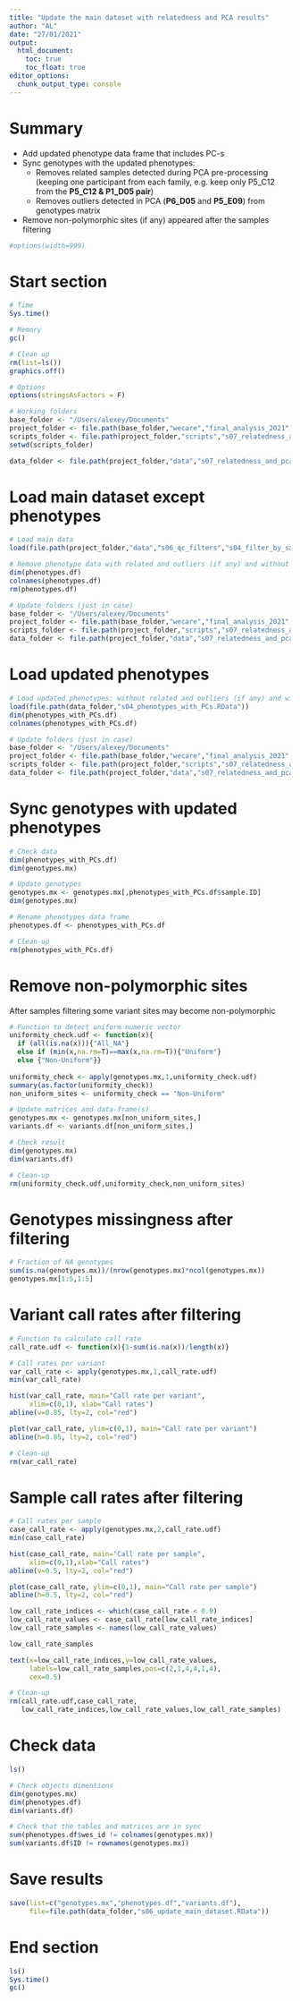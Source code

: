 ```yaml
---
title: "Update the main dataset with relatedness and PCA results"
author: "AL"
date: "27/01/2021"
output: 
  html_document:
    toc: true
    toc_float: true
editor_options: 
  chunk_output_type: console
---
```


# Summary

- Add updated phenotype data frame that includes PC-s  
- Sync genotypes with the updated phenotypes:  
  + Removes related samples detected during PCA pre-processing (keeping one participant from each family, e.g. keep only P5_C12 from the **P5_C12 & P1_D05 pair**)  
  + Removes outliers detected in PCA (**P6_D05** and **P5_E09**) from genotypes matrix  
- Remove non-polymorphic sites (if any) appeared after the samples filtering  

<style>
pre{
  overflow-x: auto;
}
pre code{
  word-wrap: normal;
  white-space: pre;
}
</style>

```r
#options(width=999)
```

# Start section

```r

# Time
Sys.time()

# Memory
gc()

# Clean up
rm(list=ls())
graphics.off()

# Options
options(stringsAsFactors = F)

# Working folders
base_folder <- "/Users/alexey/Documents"
project_folder <- file.path(base_folder,"wecare","final_analysis_2021","reanalysis_wo_danish_2021")
scripts_folder <- file.path(project_folder,"scripts","s07_relatedness_and_pca")
setwd(scripts_folder)

data_folder <- file.path(project_folder,"data","s07_relatedness_and_pca")

```

# Load main dataset except phenotypes  

```r

# Load main data
load(file.path(project_folder,"data","s06_qc_filters","s04_filter_by_sample_call_rates.RData"))

# Remove phenotype data with related and outliers (if any) and without PC-s
dim(phenotypes.df)
colnames(phenotypes.df)
rm(phenotypes.df)

# Update folders (just in case)
base_folder <- "/Users/alexey/Documents"
project_folder <- file.path(base_folder,"wecare","final_analysis_2021","reanalysis_wo_danish_2021")
scripts_folder <- file.path(project_folder,"scripts","s07_relatedness_and_pca")
data_folder <- file.path(project_folder,"data","s07_relatedness_and_pca")

```

# Load updated phenotypes

```r

# Load updated phenotypes: without related and outliers (if any) and with PC-s
load(file.path(data_folder,"s04_phenotypes_with_PCs.RData")) 
dim(phenotypes_with_PCs.df)
colnames(phenotypes_with_PCs.df)

# Update folders (just in case)
base_folder <- "/Users/alexey/Documents"
project_folder <- file.path(base_folder,"wecare","final_analysis_2021","reanalysis_wo_danish_2021")
scripts_folder <- file.path(project_folder,"scripts","s07_relatedness_and_pca")
data_folder <- file.path(project_folder,"data","s07_relatedness_and_pca")

```

# Sync genotypes with updated phenotypes

```r

# Check data
dim(phenotypes_with_PCs.df)
dim(genotypes.mx)

# Update genotypes
genotypes.mx <- genotypes.mx[,phenotypes_with_PCs.df$sample.ID]
dim(genotypes.mx)

# Rename phenotypes data frame
phenotypes.df <- phenotypes_with_PCs.df

# Clean-up
rm(phenotypes_with_PCs.df)

```

# Remove non-polymorphic sites

After samples filtering some variant sites may become non-polymorphic

```r

# Function to detect uniform numeric vector
uniformity_check.udf <- function(x){
  if (all(is.na(x))){"All_NA"}
  else if (min(x,na.rm=T)==max(x,na.rm=T)){"Uniform"}
  else {"Non-Uniform"}}
    
uniformity_check <- apply(genotypes.mx,1,uniformity_check.udf)
summary(as.factor(uniformity_check))
non_uniform_sites <- uniformity_check == "Non-Uniform"

# Update matrices and data-frame(s)
genotypes.mx <- genotypes.mx[non_uniform_sites,]
variants.df <- variants.df[non_uniform_sites,]

# Check result
dim(genotypes.mx)
dim(variants.df)

# Clean-up
rm(uniformity_check.udf,uniformity_check,non_uniform_sites)

```

# Genotypes missingness after filtering

```r

# Fraction of NA genotypes
sum(is.na(genotypes.mx))/(nrow(genotypes.mx)*ncol(genotypes.mx))
genotypes.mx[1:5,1:5]

```

# Variant call rates after filtering

```r

# Function to calculate call rate
call_rate.udf <- function(x){1-sum(is.na(x))/length(x)}

# Call rates per variant
var_call_rate <- apply(genotypes.mx,1,call_rate.udf)
min(var_call_rate)

hist(var_call_rate, main="Call rate per variant", 
     xlim=c(0,1), xlab="Call rates")
abline(v=0.85, lty=2, col="red")

plot(var_call_rate, ylim=c(0,1), main="Call rate per variant")
abline(h=0.85, lty=2, col="red")

# Clean-up
rm(var_call_rate)

```

# Sample call rates after filtering

```r

# Call rates per sample
case_call_rate <- apply(genotypes.mx,2,call_rate.udf)
min(case_call_rate)

hist(case_call_rate, main="Call rate per sample", 
     xlim=c(0,1),xlab="Call rates")
abline(v=0.5, lty=2, col="red")

plot(case_call_rate, ylim=c(0,1), main="Call rate per sample")
abline(h=0.5, lty=2, col="red")

low_call_rate_indices <- which(case_call_rate < 0.9)
low_call_rate_values <- case_call_rate[low_call_rate_indices]
low_call_rate_samples <- names(low_call_rate_values)

low_call_rate_samples

text(x=low_call_rate_indices,y=low_call_rate_values,
     labels=low_call_rate_samples,pos=c(2,1,4,4,1,4),
     cex=0.5)

# Clean-up
rm(call_rate.udf,case_call_rate,
   low_call_rate_indices,low_call_rate_values,low_call_rate_samples)

```

# Check data

```r

ls()

# Check objects dimentions
dim(genotypes.mx)
dim(phenotypes.df)
dim(variants.df)

# Check that the tables and matrices are in sync
sum(phenotypes.df$wes_id != colnames(genotypes.mx))
sum(variants.df$ID != rownames(genotypes.mx))

```

# Save results

```r

save(list=c("genotypes.mx","phenotypes.df","variants.df"),
     file=file.path(data_folder,"s06_update_main_dataset.RData"))

```

# End section

```r

ls()
Sys.time()
gc()

```
